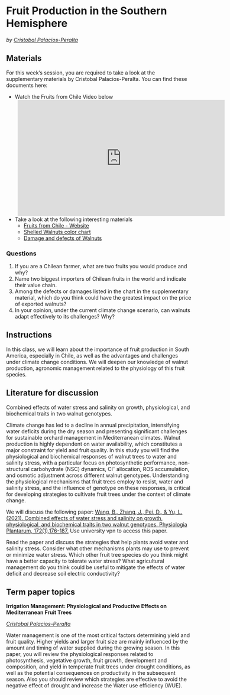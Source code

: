 # Fruit Production in the Southern Hemisphere
*by [Cristobal Palacios-Peralta](https://www.gartenbauwissenschaften.uni-bonn.de/en/staff/cristobal-palacios-peralta)*


## Materials

For this week’s session, you are required to take a look at the  supplementary materials by Cristobal Palacios-Peralta. You can find these documents here:

* Watch the Fruits from Chile Video below
<div style="margin-left: 0.5em;">
<iframe width="560" height="315"
src="https://www.youtube.com/embed/OpcE1VIhng4?si=teUbQjMX21NaVl2C"
title="Fruits from Chile Video"
frameborder="0"
allowfullscreen></iframe>
</div>
<!-- *[Fruits from Chile Video](https://www.youtube.com/watch?v=OpcE1VIhng4) -->
* Take a look at the following interesting materials
  * [Fruits from Chile - Website](https://fruitsfromchile.com/about/chile/)
  * [Shelled Walnuts color chart](https://www.chilenut.cl/wp-content/uploads/2021/07/WALNUT-COLOR-CHART_CHILENUT_210324.pdf) 
  * [Damage and defects of Walnuts](https://www.chilenut.cl/wp-content/uploads/2021/07/WALNUT-DEFECTS-DAMAGE_CHILENUT.pdf)


### Questions

1. If you are a Chilean farmer, what are two fruits you would produce and why?
2. Name two biggest importers of Chilean fruits in the world and indicate their value chain. 
3. Among the defects or damages listed in the chart in the supplementary material, which do you think could have the greatest impact on the price of exported walnuts?
4. In your opinion, under the current climate change scenario, can walnuts adapt effectively to its challenges? Why?

## Instructions
In this class, we will learn about the importance of fruit production in South America, especially in Chile, as well as the advantages and challenges under climate change conditions. We will deepen our knowledge of walnut production, agronomic management related to the physiology of this fruit species.


## Literature for discussion
Combined effects of water stress and salinity on growth, physiological, and biochemical traits in two walnut genotypes.
  
Climate change has led to a decline in annual precipitation, intensifying water deficits during the dry season and presenting significant challenges for sustainable orchard management in Mediterranean climates. Walnut production is highly dependent on water availability, which constitutes a major constraint for yield and fruit quality. In this study you will find the physiological and biochemical responses of walnut trees to water and salinity stress, with a particular focus on photosynthetic performance, non-structural carbohydrate (NSC) dynamics, Cl⁻ allocation, ROS accumulation, and osmotic adjustment across different walnut genotypes. Understanding the physiological mechanisms that fruit trees employ to resist, water and salinity stress, and the influence of genotype on these responses, is critical for developing strategies to cultivate fruit trees under the context of climate change.

We will discuss the following paper: [Wang, B., Zhang, J., Pei, D., & Yu, L. (2021). Combined effects of water stress and salinity on growth, physiological, and biochemical traits in two walnut genotypes. Physiologia Plantarum, 172(1),176-187.](https://onlinelibrary.wiley.com/doi/10.1111/ppl.13316) Use university vpn to access this paper.

Read the paper and discuss the strategies that help plants avoid water and salinity stress. Consider what other mechanisms plants may use to prevent or minimize water stress. Which other fruit tree species do you think might have a better capacity to tolerate water stress? What agricultural management do you think could be useful to mitigate the effects of water deficit and decrease soil electric conductivity?

## Term paper topics

**Irrigation Management: Physiological and Productive Effects on Mediterranean Fruit Trees**

*[Cristobal Palacios-Peralta](https://www.gartenbauwissenschaften.uni-bonn.de/en/staff)*

Water management is one of the most critical factors determining yield and fruit quality. Higher yields and larger fruit size are mainly influenced by the amount and timing of water supplied during the growing season. In this paper, you will review the physiological responses related to photosynthesis, vegetative growth, fruit growth, development and composition, and yield in temperate fruit trees under drought conditions, as well as the potential consequences on productivity in the subsequent season. Also you should review which strategies are effective to avoid the negative effect of drought and increase the Water use efficiency (WUE). 